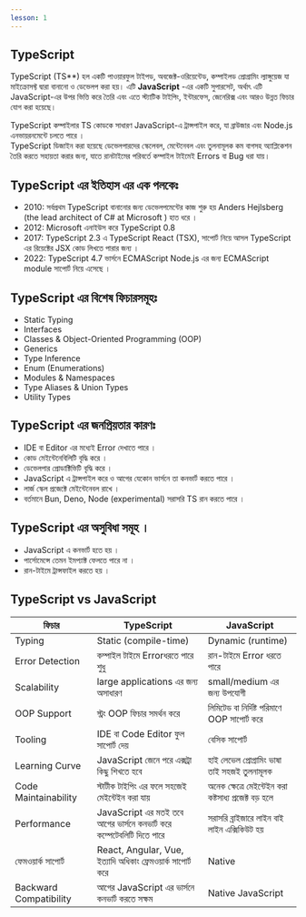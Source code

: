 ```yaml
---
lesson: 1
---
```



## TypeScript

TypeScript (TS**) হল একটি পাওয়ারফুল টাইপড, অবজেক্ট-ওরিয়েন্টেড, কম্পাইলড প্রোগ্রামিং ল্যাঙ্গুয়েজ যা মাইক্রোসফ্ট দ্বারা বানানো ও ডেভেলপ করা হয়। এটি **JavaScript** -এর একটি সুপারসেট, অর্থাৎ এটি JavaScript-এর উপর ভিত্তি করে তৈরি এবং এতে স্ট্যাটিক টাইপিং, ইন্টারফেস, জেনেরিক্স এবং আরও উন্নত ফিচার যোগ করা হয়েছে।

TypeScript কম্পাইলার TS কোডকে সাধারণ JavaScript-এ ট্রান্সপাইল করে, যা ব্রাউজার এবং Node.js এনভায়রনমেন্টে চলতে পারে ।  
TypeScript ডিজাইন করা হয়েছে ডেভেলপারদের স্কেলেবল, মেন্টেনেবল এবং তুলনামূলক কম বাগসহ অ্যাপ্লিকেশন তৈরি করতে সহায়তা করার জন্য, যাতে রানটাইমের পরিবর্তে কম্পাইল টাইমেই Errors বা Bug ধরা যায়।

## TypeScript এর ইতিহাস এর এক পলকেঃ

- 2010: সর্বপ্রথম TypeScript বানানোর জন্য ডেভেলপমেন্টের কাজ শুরু হয় Anders Hejlsberg (the lead architect of C# at Microsoft ) হাত ধরে ।
- 2012: Microsoft এনাইউস করে TypeScript 0.8
- 2017: TypeScript 2.3 এ TypeScript React (TSX), সাপোর্ট নিয়ে আসল TypeScript এর রিয়েক্টের JSX কোড লিখতে পারার জন্য ।
- 2022: TypeScript 4.7 ভার্সনে ECMAScript Node.js এর জন্য ECMAScript module সাপোর্ট নিয়ে এসেছে ।

## TypeScript এর বিশেষ ফিচারসমূহঃ

- Static Typing
- Interfaces
- Classes & Object-Oriented Programming (OOP)
- Generics
- Type Inference
- Enum (Enumerations)
- Modules & Namespaces
- Type Aliases & Union Types
- Utility Types

## TypeScript এর জনপ্রিয়তার কারণঃ

- IDE বা Editor এর মধ্যেই Error দেখাতে পারে ।
- কোড মেইন্টেনেবিলিটি বৃদ্ধি করে ।
- ডেভেলপার প্রোডাক্টিভিটি বৃদ্ধি করে ।
- JavaScript এ ট্রান্সপাইল করে ও আগের যেকোন ভার্সনে তা কনভার্ট করতে পারে ।
- লার্জ স্কেল প্রজেক্টে মেইন্টেনেবল রাখে ।
- বর্তমানে Bun, Deno, Node (experimental) সরাসরি TS রান করতে পারে ।

## TypeScript এর অসুবিধা সমূহ ।

- JavaScript এ কনভার্ট হতে হয় ।
- পার্সোমেন্সে তেমন ইমপ্যাক্ট ফেলতে পারে না ।
- রান-টাইমে ট্রান্সফাইল করতে হয় ।

## TypeScript vs JavaScript


<table class="w-full border-collapse overflow-hidden rounded-lg  shadow-lg border border-gray-500">
  <thead>
    <tr class="bg-blue-600 text-white">
      <th class="px-6 py-3 text-left">ফিচার</th>
      <th class="px-6 py-3 text-left">TypeScript</th>
      <th class="px-6 py-3 text-left">JavaScript</th>
    </tr>
  </thead>
  <tbody>
    <tr class="border-b ">
      <td class="px-6 py-4 font-semibold">Typing</td>
      <td class="px-6 py-4">Static (compile-time)</td>
      <td class="px-6 py-4">Dynamic (runtime)</td>
    </tr>
    <tr class="border-b">
      <td class="px-6 py-4 font-semibold">Error Detection</td>
      <td class="px-6 py-4"> কম্পাইল টাইমে Errorধরতে পারে শুধু  </td>
      <td class="px-6 py-4">রান-টাইমে Error ধরতে পারে</td>
    </tr>
    <tr class="border-b ">
      <td class="px-6 py-4 font-semibold">Scalability</td>
      <td class="px-6 py-4">large applications এর জন্য অসাধারণ </td>
      <td class="px-6 py-4"> small/medium এর জন্য উপযোগী  </td>
    </tr>
    <tr class="border-b">
      <td class="px-6 py-4 font-semibold">OOP Support</td>
      <td class="px-6 py-4">স্ট্রং  OOP ফিচার সমর্থন করে </td>
      <td class="px-6 py-4">লিমিটেড বা নির্দিষ্ট পরিমাণে  OOP সাপোর্ট করে </td>
    </tr>
    <tr class="border-b ">
      <td class="px-6 py-4 font-semibold">Tooling</td>
      <td class="px-6 py-4">IDE বা Code Editor ফুল সাপোর্ট দেয় </td>
      <td class="px-6 py-4">বেসিক সাপোর্ট </td>
    </tr>
    <tr class="border-b">
      <td class="px-6 py-4 font-semibold">Learning Curve</td>
      <td class="px-6 py-4"> JavaScript জেনে পরে এক্সট্রা কিছু শিখতে হবে  </td>
      <td class="px-6 py-4">  হাই লেভেল প্রোগ্রামিং ভাষা তাই সহজই তুলনামূলক   </td>
    </tr>
    <tr class="border-b ">
      <td class="px-6 py-4 font-semibold">Code Maintainability</td>
      <td class="px-6 py-4">স্টাটীক টাইপিং এর ফলে সহজেই মেইন্টেইন করা যায় </td>
      <td class="px-6 py-4"> অনেক ক্ষেত্রে মেইন্টেইন করা কষ্টসাধ্য প্রজেক্ট বড় হলে  </td>
    </tr>
    <tr class="border-b">
      <td class="px-6 py-4 font-semibold">Performance</td>
      <td class="px-6 py-4">JavaScript এর মতই তবে আগের ভার্সনে কনভার্ট করে কম্পেটেবলিটি দিতে পারে </td>
      <td class="px-6 py-4"> সরাসরি ব্রাইজারে লাইন বাই লাইন এক্সিকিউট হয় </td>
    </tr>
    <tr class="border-b ">
      <td class="px-6 py-4 font-semibold"> ফেমওয়ার্ক সাপোর্ট  </td>
      <td class="px-6 py-4">React, Angular, Vue, ইত্যাদি অধিকাং ফ্রেমওয়ার্ক সাপোর্ট করে </td>
      <td class="px-6 py-4">Native</td>
    </tr>
    <tr>
      <td class="px-6 py-4 font-semibold">Backward Compatibility</td>
      <td class="px-6 py-4"> আগের JavaScript এর ভার্সনে কনভার্ট করতে সক্ষম  </td>
      <td class="px-6 py-4">Native JavaScript</td>
    </tr>
  </tbody>
</table>
